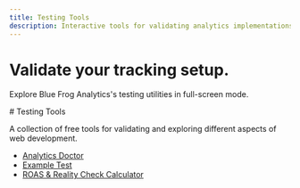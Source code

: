 ```yaml
---
title: Testing Tools
description: Interactive tools for validating analytics implementations.
---
```


<div class="carbon-hero">
  <h1>Validate your tracking setup.</h1>
  <p>Explore Blue Frog Analytics's testing utilities in full-screen mode.</p>
</div>
# Testing Tools

A collection of free tools for validating and exploring different aspects of web development.

- [Analytics Doctor](/tests/analytics-doctor)
- [Example Test](/tests/example-test)
- [ROAS & Reality Check Calculator](/tests/roas-calculator)

